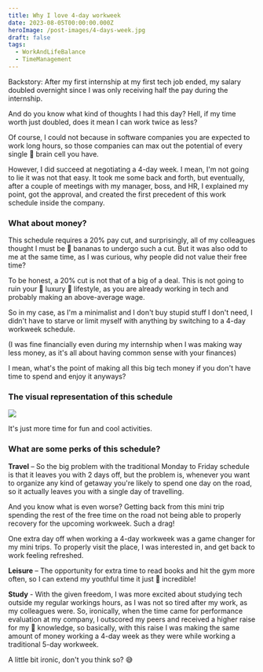 ```yaml
---
title: Why I love 4-day workweek
date: 2023-08-05T00:00:00.000Z
heroImage: /post-images/4-days-week.jpg
draft: false
tags:
  - WorkAndLifeBalance
  - TimeManagement
---
```


Backstory: After my first internship at my first tech job ended, my salary doubled overnight since I was only receiving half the pay during the internship.

And do you know what kind of thoughts I had this day? Hell, if my time worth just doubled, does it mean I can work twice as less?

Of course, I could not because in software companies you are expected to work long hours, so those companies can max out the potential of every single 🧠 brain cell you have.

However, I did succeed at negotiating a 4-day week. I mean, I'm not going to lie it was not that easy. It took me some back and forth, but eventually, after a couple of meetings with my manager, boss, and HR, I explained my point, got the approval, and created the first precedent of this work schedule inside the company.

### What about money?

This schedule requires a 20% pay cut, and surprisingly, all of my colleagues thought I must be 🙈 bananas to undergo such a cut. But it was also odd to me at the same time, as I was curious, why people did not value their free time?

To be honest, a 20% cut is not that of a big of a deal. This is not going to ruin your 💎 luxury 💼 lifestyle, as you are already working in tech and probably making an above-average wage.

So in my case, as I'm a minimalist and I don't buy stupid stuff I don't need, I didn't have to starve or limit myself with anything by switching to a 4-day workweek schedule.

(I was fine financially even during my internship when I was making way less money, as it's all about having common sense with your finances)

I mean, what's the point of making all this big tech money if you don't have time to spend and enjoy it anyways?

### The visual representation of this schedule

![](</post-images/4 day workweek illustration.jpg>)

It's just more time for fun and cool activities.

### What are some perks of this schedule?

**Travel** – So the big problem with the traditional Monday to Friday schedule is that it leaves you with 2 days off, but the problem is, whenever you want to organize any kind of getaway you're likely to spend one day on the road, so it actually leaves you with a single day of travelling.

And you know what is even worse? Getting back from this mini trip spending the rest of the free time on the road not being able to properly recovery for the upcoming workweek. Such a drag!

One extra day off when working a 4-day workweek was a game changer for my mini trips. To properly visit the place, I was interested in, and get back to work feeling refreshed.

**Leisure** – The opportunity for extra time to read books and hit the gym more often, so I can extend my youthful time it just 🤩 incredible!

**Study** - With the given freedom, I was more excited about studying tech outside my regular workings hours, as I was not so tired after my work, as my colleagues were. So, ironically, when the time came for performance evaluation at my company, I outscored my peers and received a higher raise for my 📖 knowledge, so basically, with this raise I was making the same amount of money working a 4-day week as they were while working a traditional 5-day workweek.

A little bit ironic, don't you think so? 😅
